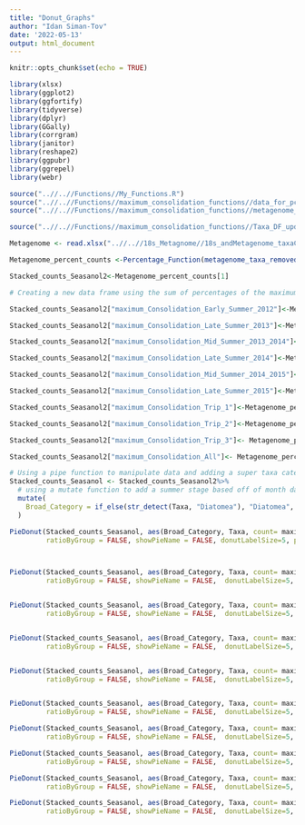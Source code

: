```yaml
---
title: "Donut_Graphs"
author: "Idan Siman-Tov"
date: '2022-05-13'
output: html_document
---
```


```r
knitr::opts_chunk$set(echo = TRUE)
```

```r
library(xlsx)
library(ggplot2)
library(ggfortify)
library(tidyverse)
library(dplyr)
library(GGally)
library(corrgram)
library(janitor)
library(reshape2)
library(ggpubr)
library(ggrepel)
library(webr)
```



```r
source("..//..//Functions//My_Functions.R")
source("..//..//Functions//maximum_consolidation_functions//data_for_pca_formating_updatedSept2022_no_percentage_maximum_consolidation.R")
source("..//..//Functions//maximum_consolidation_functions//metagenome_taxa_removed_updatedSept2022_no_percentage_maximum_consolidation.R")

source("..//..//Functions//maximum_consolidation_functions//Taxa_DF_updatedSept2022_no_percentage_maximum_consolidation.R")
```


```r
Metagenome <- read.xlsx("..//..//18s_Metagnome//18s_andMetagenome_taxaCounts_updatedSept2022_no_percentage.xlsx", sheetIndex=5, header= FALSE)
```




```r
Metagenome_percent_counts <-Percentage_Function(metagenome_taxa_removed())
```


```r
Stacked_counts_Seasanol2<-Metagenome_percent_counts[1]
```




```r
# Creating a new data frame using the sum of percentages of the maximum Consolidation data

Stacked_counts_Seasanol2["maximum_Consolidation_Early_Summer_2012"]<-Metagenome_percent_counts$`2012-11-27`

Stacked_counts_Seasanol2["maximum_Consolidation_Late_Summer_2013"]<-Metagenome_percent_counts$`2013-02-08`

Stacked_counts_Seasanol2["maximum_Consolidation_Mid_Summer_2013_2014"]<-Metagenome_percent_counts$`2013-12-27` + Metagenome_percent_counts$`2014-01-23`

Stacked_counts_Seasanol2["maximum_Consolidation_Late_Summer_2014"]<-Metagenome_percent_counts$`2014-02-03` + Metagenome_percent_counts$`2014-02-10` + Metagenome_percent_counts$`2014-02-28` + Metagenome_percent_counts$`2014-03-04`

Stacked_counts_Seasanol2["maximum_Consolidation_Mid_Summer_2014_2015"]<-Metagenome_percent_counts$`2014-12-01` + Metagenome_percent_counts$`2014-12-11` + Metagenome_percent_counts$`2015-01-12` + Metagenome_percent_counts$`2015-01-19`

Stacked_counts_Seasanol2["maximum_Consolidation_Late_Summer_2015"]<-Metagenome_percent_counts$`2015-02-09` + Metagenome_percent_counts$`2015-02-23` + Metagenome_percent_counts$`2015-03-09`

Stacked_counts_Seasanol2["maximum_Consolidation_Trip_1"]<-Metagenome_percent_counts$`2012-11-27` + Metagenome_percent_counts$`2013-02-08`

Stacked_counts_Seasanol2["maximum_Consolidation_Trip_2"]<-Metagenome_percent_counts$`2013-12-27` + Metagenome_percent_counts$`2014-01-23` + Metagenome_percent_counts$`2014-02-03` + Metagenome_percent_counts$`2014-02-10` + Metagenome_percent_counts$`2014-02-28` + Metagenome_percent_counts$`2014-03-04`

Stacked_counts_Seasanol2["maximum_Consolidation_Trip_3"]<- Metagenome_percent_counts$`2014-12-01` + Metagenome_percent_counts$`2014-12-11` + Metagenome_percent_counts$`2015-01-12` + Metagenome_percent_counts$`2015-01-19` + Metagenome_percent_counts$`2015-02-09` + Metagenome_percent_counts$`2015-02-23` + Metagenome_percent_counts$`2015-03-09`

Stacked_counts_Seasanol2["maximum_Consolidation_All"]<- Metagenome_percent_counts$`2012-11-27` + Metagenome_percent_counts$`2013-02-08` + Metagenome_percent_counts$`2013-12-27` + Metagenome_percent_counts$`2014-01-23` + Metagenome_percent_counts$`2014-02-03` + Metagenome_percent_counts$`2014-02-10` + Metagenome_percent_counts$`2014-02-28` + Metagenome_percent_counts$`2014-03-04` + Metagenome_percent_counts$`2014-12-01` + Metagenome_percent_counts$`2014-12-11` + Metagenome_percent_counts$`2015-01-12` + Metagenome_percent_counts$`2015-01-19` + Metagenome_percent_counts$`2015-02-09` + Metagenome_percent_counts$`2015-02-23` + Metagenome_percent_counts$`2015-03-09`


```





```r
# Using a pipe function to manipulate data and adding a super taxa category
Stacked_counts_Seasanol <- Stacked_counts_Seasanol2%>%
  # using a mutate function to add a summer stage based off of month data was collected
  mutate(
    Broad_Category = if_else(str_detect(Taxa, "Diatomea"), "Diatomea", if_else(str_detect(Taxa, "Stramenopiles") , "Stramenopiles", "Other")),
  )

```



```r
PieDonut(Stacked_counts_Seasanol, aes(Broad_Category, Taxa, count= maximum_Consolidation_Early_Summer_2012),
         ratioByGroup = FALSE, showPieName = FALSE, donutLabelSize=5, pieLabelSize=5, title="maximum_Consolidation_Early_Summer_2012",color = "darkslategray")



PieDonut(Stacked_counts_Seasanol, aes(Broad_Category, Taxa, count= maximum_Consolidation_Late_Summer_2013),
         ratioByGroup = FALSE, showPieName = FALSE,  donutLabelSize=5, pieLabelSize=5,title="maximum_Consolidation_Late_Summer_2013",color = "darkslategray")


PieDonut(Stacked_counts_Seasanol, aes(Broad_Category, Taxa, count= maximum_Consolidation_Mid_Summer_2013_2014),
         ratioByGroup = FALSE, showPieName = FALSE,  donutLabelSize=5, pieLabelSize=5,title="maximum_Consolidation_Mid_Summer_2013_2014",color = "darkslategray")


PieDonut(Stacked_counts_Seasanol, aes(Broad_Category, Taxa, count= maximum_Consolidation_Late_Summer_2014),
         ratioByGroup = FALSE, showPieName = FALSE,  donutLabelSize=5, pieLabelSize=5,title="maximum_Consolidation_Late_Summer_2014",color = "darkslategray")


PieDonut(Stacked_counts_Seasanol, aes(Broad_Category, Taxa, count= maximum_Consolidation_Mid_Summer_2014_2015),
         ratioByGroup = FALSE, showPieName = FALSE,  donutLabelSize=5, pieLabelSize=5,title="maximum_Consolidation_Mid_Summer_2014_2015",color = "darkslategray")


PieDonut(Stacked_counts_Seasanol, aes(Broad_Category, Taxa, count= maximum_Consolidation_Late_Summer_2015),
         ratioByGroup = FALSE, showPieName = FALSE,  donutLabelSize=5, pieLabelSize=5,title="maximum_Consolidation_Late_Summer_2015",color = "darkslategray")

PieDonut(Stacked_counts_Seasanol, aes(Broad_Category, Taxa, count= maximum_Consolidation_Trip_1),
         ratioByGroup = FALSE, showPieName = FALSE,  donutLabelSize=5, pieLabelSize=5,title="maximum_Consolidation_Trip_1",color = "darkslategray")

PieDonut(Stacked_counts_Seasanol, aes(Broad_Category, Taxa, count= maximum_Consolidation_Trip_2),
         ratioByGroup = FALSE, showPieName = FALSE,  donutLabelSize=5, pieLabelSize=5,title="maximum_Consolidation_Trip_2",color = "darkslategray")

PieDonut(Stacked_counts_Seasanol, aes(Broad_Category, Taxa, count= maximum_Consolidation_Trip_3),
         ratioByGroup = FALSE, showPieName = FALSE,  donutLabelSize=5, pieLabelSize=5,title="maximum_Consolidation_Trip_3",color = "darkslategray")

PieDonut(Stacked_counts_Seasanol, aes(Broad_Category, Taxa, count= maximum_Consolidation_All),
         ratioByGroup = FALSE, showPieName = FALSE,  donutLabelSize=5, pieLabelSize=5,title="maximum_Consolidation_All",color = "darkslategray")


```









